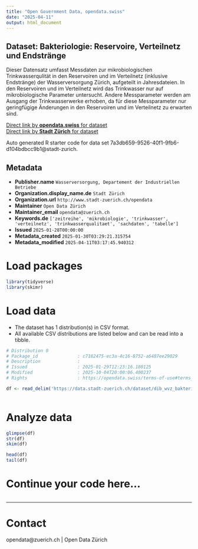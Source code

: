 ```yaml
---
title: "Open Government Data, opendata.swiss"
date: "2025-04-11"
output: html_document
---
```


## Dataset: Bakteriologie: Reservoire, Verteilnetz und Endstränge

Dieser Datensatz umfasst Messdaten zur mikrobiologischen Trinkwasserqulität in den Reservoiren und im Verteilnetz (inklusive Endstränge) der Wasserversorgung Zürich, aufgeteilt in Jahresdateien. In den Reservoiren und im Verteilnetz wird das Trinkwasser nur auf mikrobiologische Parameter untersucht. Andere Messparameter werden am Ausgang der Trinkwasserwerke erhoben, da für diese Messparameter nur geringfügige Änderungen in den Reservoiren und im Verteilnetz zu erwarten sind.


[Direct link by **opendata.swiss** for dataset](https://opendata.swiss/de/dataset/bakteriologie-reservoire-verteilnetz-und-endstrange)<br>
[Direct link by **Stadt Zürich** for dataset](https://data.stadt-zuerich.ch/dataset/dib_wvz_bakteriologie_qualitaetswerte)

Auto generated R starter code for data set 7a3db659-9526-40f1-9fb6-d104bdbcc9b1@stadt-zurich.

## Metadata

- **Publisher.name** `Wasserversorgung, Departement der Industriellen Betriebe`
- **Organization.display_name.de** `Stadt Zürich`
- **Organization.url** `http://www.stadt-zuerich.ch/opendata`
- **Maintainer** `Open Data Zürich`
- **Maintainer_email** `opendata@zuerich.ch`
- **Keywords.de** `['zeitreihe', 'mikrobiologie', 'trinkwasser', 'verteilnetz', 'trinkwasserqualitaet', 'sachdaten', 'tabelle']`
- **Issued** `2025-01-28T00:00:00`
- **Metadata_created** `2025-01-30T03:29:21.315754`
- **Metadata_modified** `2025-04-11T03:17:45.940312`


# Load packages

```r

library(tidyverse)
library(skimr)

```

# Load data

-   The dataset has 1 distribution(s) in CSV format.
-   All available CSV distributions are listed below and can be read into a tibble.

```r

# Distribution 0
# Package_id               : c7182475-ec3a-4c16-8752-a6487ee29029
# Description              : 
# Issued                   : 2025-01-29T12:23:16.180125
# Modified                 : 2025-10-04T20:00:06.400237
# Rights                   : https://opendata.swiss/terms-of-use#terms_open

df <- read_delim('https://data.stadt-zuerich.ch/dataset/dib_wvz_bakteriologie_qualitaetswerte/download/2023_Bakteriologie_Reservoire_Verteilnetz_Endstraenge.csv')



```

# Analyze data

```r

glimpse(df)
str(df)
skim(df)

head(df)
tail(df)

```

# Continue your code here...

```r

```

------------------------------------------------------------------------

# Contact

opendata@zuerich.ch | Open Data Zürich
